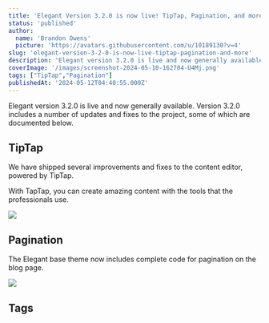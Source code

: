 ```yaml
---
title: 'Elegant Version 3.2.0 is now live! TipTap, Pagination, and more.'
status: 'published'
author:
  name: 'Brandon Owens'
  picture: 'https://avatars.githubusercontent.com/u/10189130?v=4'
slug: 'elegant-version-3-2-0-is-now-live-tiptap-pagination-and-more'
description: 'Elegant version 3.2.0 is live and now generally available. Version 3.2.0 includes a number of updates and fixes to the project, including Pagination, updates to the TipTap content editor, and more.'
coverImage: '/images/screenshot-2024-05-10-162704-U4Mj.png'
tags: ["TipTap","Pagination"]
publishedAt: '2024-05-12T04:40:55.000Z'
---
```


Elegant version 3.2.0 is live and now generally available. Version 3.2.0 includes a number of updates and fixes to the project, some of which are documented below.

## TipTap

We have shipped several improvements and fixes to the content editor, powered by TipTap.

With TapTap, you can create amazing content with the tools that the professionals use.

![](/images/screenshot-2024-05-10-162704-k0MD.png)

## Pagination

The Elegant base theme now includes complete code for pagination on the blog page.

![](/images/screenshot-2024-05-10-162432-c1Mj.png)

## Tags